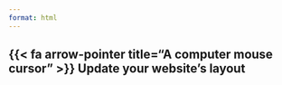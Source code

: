 ```yaml
---
format: html
---
```


## {{< fa arrow-pointer title="A computer mouse cursor" >}} Update your website's layout

<!-- Quarto is quite flexible -->
